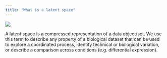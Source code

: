```yaml
---
title: "What is a latent space"
---
```


![](images/latent_lenses.png)

A latent space is a compressed representation of a data object/set. We use this term to describe any property of a biological dataset that can be used to explore a coordinated process, identify technical or biological variation, or describe a comparison across conditions (e.g. differential expression).